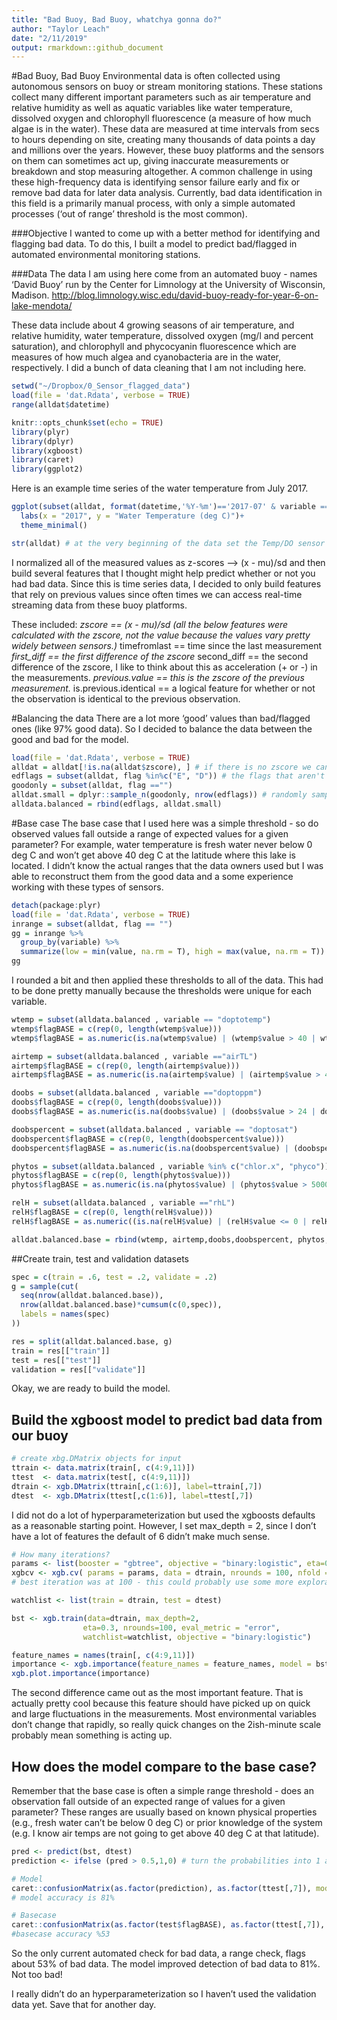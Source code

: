 ```yaml
---
title: "Bad Buoy, Bad Buoy, whatchya gonna do?"
author: "Taylor Leach"
date: "2/11/2019"
output: rmarkdown::github_document
---
```


#Bad Buoy, Bad Buoy 
Environmental data is often collected using autonomous sensors on buoy or stream monitoring stations. These stations collect many different important parameters such as air temperature and relative humidity as well as aquatic variables like water temperature, dissolved oxygen and chlorophyll fluorescence (a measure of how much algae is in the water). These data are measured at time intervals from secs to hours depending on site, creating many thousands of data points a day and millions over the years. However, these buoy platforms and the sensors on them can sometimes act up, giving inaccurate measurements or breakdown and stop measuring altogether. A common challenge in using these high-frequency data is identifying sensor failure early and fix or remove bad data for later data analysis. Currently, bad data identification in this field is a primarily manual process, with only a simple automated processes (‘out of range’ threshold is the most common). 

###Objective
I wanted to come up with a better method for identifying and flagging bad data. To do this, I built a model to predict bad/flagged in automated environmental monitoring stations.

###Data
The data I am using here come from an automated buoy - names 'David Buoy' run by the Center for Limnology at the University of Wisconsin, Madison.
<http://blog.limnology.wisc.edu/david-buoy-ready-for-year-6-on-lake-mendota/>

These data include about 4 growing seasons of air temperature, and relative humidity, water temperature, dissolved oxygen (mg/l and percent saturation), and chlorophyll and phycocyanin fluorescence which are measures of how much algea and cyanobacteria are in the water, respectively. I did a bunch of data cleaning that I am not including here. 
```r
setwd("~/Dropbox/0_Sensor_flagged_data")
load(file = 'dat.Rdata', verbose = TRUE)
range(alldat$datetime)
```

```r
knitr::opts_chunk$set(echo = TRUE)
library(plyr)
library(dplyr)
library(xgboost)
library(caret)
library(ggplot2)
```

Here is an example time series of the water temperature from July 2017.

```r
ggplot(subset(alldat, format(datetime,'%Y-%m')=='2017-07' & variable == "doptotemp"), aes(x = datetime, y = value))+geom_point(alpha = 0.3, size = 0.5, color = "dodgerblue")+
  labs(x = "2017", y = "Water Temperature (deg C)")+
  theme_minimal()
```

```r
str(alldat) # at the very beginning of the data set the Temp/DO sensor was broken, so there are some NA's initially. Don't worry there are a lot more interesting data in here. 
```

I normalized all of the measured values as z-scores -->  (x - mu)/sd and then build several features that I thought might help predict whether or not you had bad data. Since this is time series data, I decided to only build features that rely on previous values since often times we can access real-time streaming data from these buoy platforms. 

These included:
*zscore == (x - mu)/sd (all the below features were calculated with the zscore, not the value because the values vary pretty widely between sensors.)
*timefromlast == time since the last measurement
*first_diff == the first difference of the zscore
*second_diff == the second difference of the zscore, I like to think about this as acceleration (+ or -) in the measurements.
*previous.value == this is the zscore of the previous measurement.
*is.previous.identical == a logical feature for whether or not the observation is identical to the previous observation.

#Balancing the data
There are a lot more 'good' values than bad/flagged ones (like 97% good data). So I decided to balance the data between the good and bad for the model.
```r
load(file = 'dat.Rdata', verbose = TRUE)
alldat = alldat[!is.na(alldat$zscore), ] # if there is no zscore we can't do much here so get rid of them
edflags = subset(alldat, flag %in%c("E", "D")) # the flags that aren't NA's or out of range (i.e. the basecase already applied)
goodonly = subset(alldat, flag =="")
alldat.small = dplyr::sample_n(goodonly, nrow(edflags)) # randomly sample so our dataset is 50:50 good and bab
alldata.balanced = rbind(edflags, alldat.small)
```

#Base case
The base case that I used here was a simple threshold - so do observed values fall outside a range of expected values for a given parameter? For example, water temperature is fresh water never below 0 deg C and won't get above 40 deg C at the latitude where this lake is located. I didn't know the actual ranges that the data owners used but I was able to reconstruct them from the good data and a some experience working with these types of sensors. 
```r
detach(package:plyr)
load(file = 'dat.Rdata', verbose = TRUE)
inrange = subset(alldat, flag == "")
gg = inrange %>%
  group_by(variable) %>%
  summarize(low = min(value, na.rm = T), high = max(value, na.rm = T))
gg
```
I rounded a bit and then applied these thresholds to all of the data. This had to be done pretty manually because the thresholds were unique for each variable.

```r
wtemp = subset(alldata.balanced , variable == "doptotemp")
wtemp$flagBASE = c(rep(0, length(wtemp$value)))
wtemp$flagBASE = as.numeric(is.na(wtemp$value) | (wtemp$value > 40 | wtemp$value < 0))

airtemp = subset(alldata.balanced , variable =="airTL")
airtemp$flagBASE = c(rep(0, length(airtemp$value)))
airtemp$flagBASE = as.numeric(is.na(airtemp$value) | (airtemp$value > 40 | airtemp$value < -10))

doobs = subset(alldata.balanced , variable =="doptoppm")
doobs$flagBASE = c(rep(0, length(doobs$value)))
doobs$flagBASE = as.numeric(is.na(doobs$value) | (doobs$value > 24 | doobs$value < 0))

doobspercent = subset(alldata.balanced , variable == "doptosat")
doobspercent$flagBASE = c(rep(0, length(doobspercent$value)))
doobspercent$flagBASE = as.numeric(is.na(doobspercent$value) | (doobspercent$value > 205 | doobspercent$value < 0))

phytos = subset(alldata.balanced , variable %in% c("chlor.x", "phyco"))
phytos$flagBASE = c(rep(0, length(phytos$value)))
phytos$flagBASE = as.numeric(is.na(phytos$value) | (phytos$value > 50000 | phytos$value < -3000))

relH = subset(alldata.balanced , variable =="rhL")
relH$flagBASE = c(rep(0, length(relH$value)))
relH$flagBASE = as.numeric((is.na(relH$value) | (relH$value <= 0 | relH$value > 102)))

alldat.balanced.base = rbind(wtemp, airtemp,doobs,doobspercent, phytos,relH)
```

##Create train, test and validation datasets
```r
spec = c(train = .6, test = .2, validate = .2)
g = sample(cut(
  seq(nrow(alldat.balanced.base)), 
  nrow(alldat.balanced.base)*cumsum(c(0,spec)),
  labels = names(spec)
))

res = split(alldat.balanced.base, g)
train = res[["train"]]
test = res[["test"]]
validation = res[["validate"]]

```

Okay, we are ready to build the model.

## Build the xgboost model to predict bad data from our buoy

```r
# create xbg.DMatrix objects for input
ttrain <- data.matrix(train[, c(4:9,11)]) 
ttest  <- data.matrix(test[, c(4:9,11)])
dtrain <- xgb.DMatrix(ttrain[,c(1:6)], label=ttrain[,7])
dtest  <- xgb.DMatrix(ttest[,c(1:6)], label=ttest[,7])
```

I did not do a lot of hyperparameterization but used the xgboosts defaults as a reasonable starting point. However, I set max_depth = 2, since I don't have a lot of features the default of 6 didn't make much sense. 

```r
# How many iterations?
params <- list(booster = "gbtree", objective = "binary:logistic", eta=0.3, gamma=0, max_depth=2, min_child_weight=1, subsample=1, colsample_bytree=1)
xgbcv <- xgb.cv( params = params, data = dtrain, nrounds = 100, nfold = 5, showsd = T, stratified = T, print_every_n = 10, early_stopping_rounds = 20, maximize = F)
# best iteration was at 100 - this could probably use some more exploration.
```

```r
watchlist <- list(train = dtrain, test = dtest)

bst <- xgb.train(data=dtrain, max_depth=2, 
                eta=0.3, nrounds=100, eval_metric = "error",
                watchlist=watchlist, objective = "binary:logistic")

feature_names = names(train[, c(4:9,11)])
importance <- xgb.importance(feature_names = feature_names, model = bst)
xgb.plot.importance(importance)
```

The second difference came out as the most important feature. That is actually pretty cool because this feature should have picked up on quick and large fluctuations in the measurements. Most environmental variables don't change that rapidly, so really quick changes on the 2ish-minute scale probably mean something is acting up.

## How does the model compare to the base case?
Remember that the base case is often a simple range threshold - does an observation fall outside of an expected range of values for a given parameter? These ranges are usually based on known physical properties (e.g., fresh water can't be below 0 deg C) or prior knowledge of the system (e.g. I know air temps are not going to get above 40 deg C at that latitude).

```r
pred <- predict(bst, dtest)
prediction <- ifelse (pred > 0.5,1,0) # turn the probabilities into 1 and 0 (1 = bad data)

# Model
caret::confusionMatrix(as.factor(prediction), as.factor(ttest[,7]), mode = "everything") 
# model accuracy is 81%

# Basecase
caret::confusionMatrix(as.factor(test$flagBASE), as.factor(ttest[,7]), mode = "everything") 
#basecase accuracy %53
```

So the only current automated check for bad data, a range check, flags about 53% of bad data. The model improved detection of bad data to 81%. Not too bad!

I really didn't do an hyperparameterization so I haven't used the validation data yet. Save that for another day.


